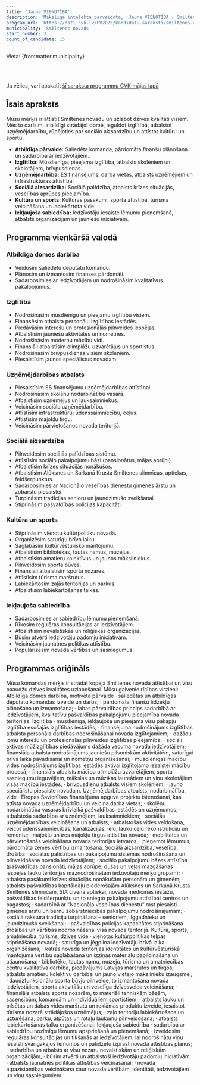```yaml
---
title: 'Jaunā VIENOTĪBA'
description: 'Mākslīgā intelekta pārveidota,  Jaunā VIENOTĪBA - Smiltenes novads programma vienkāršā valodā'
program_url: 'https://dati.cvk.lv/PV2025/kandidatu-saraksti/smiltenes-novads/jauna-vienotiba'
municipality: 'Smiltenes novads'
start_number: 3
count_of_candidate: 15
---
```



Vieta: {frontmatter.municipality}<br/>

<Badge text="Smiltenes novada attīstība" variant="note" size="small" /> <Badge text="Izglītības pieejamība" variant="note" size="small" /> <Badge text="Uzņēmējdarbības atbalsts" variant="note" size="small" /> <Badge text="Sociālā aizsardzība" variant="note" size="small" /> <Badge text="Kultūra un sports" variant="note" size="small" />

<br/><br/> 

<Card title='Šis ir mākslīga intelekta ģenerēts apraksts' icon='starlight'>
    Ja vēlies, vari apskatīt <a href={frontmatter.program_url} target='_blank'>šī saraksta programmu CVK mājas lapā</a>
    </Card>

## Īsais apraksts

Mūsu mērķis ir attīstīt Smiltenes novadu un uzlabot dzīves kvalitāti visiem. Mēs to darīsim, atbildīgi strādājot domē, ieguldot izglītībā, atbalstot uzņēmējdarbību, rūpējoties par sociālo aizsardzību un attīstot kultūru un sportu.

*   **Atbildīga pārvalde:** Saliedēta komanda, pārdomāta finanšu plānošana un sadarbība ar iedzīvotājiem.
*   **Izglītība:** Mūsdienīga, pieejama izglītība, atbalsts skolēniem un skolotājiem, brīvpusdienas.
*   **Uzņēmējdarbība:** ES finansējums, darba vietas, atbalsts uzņēmējiem un infrastruktūras attīstība.
*   **Sociālā aizsardzība:** Sociālā palīdzība, atbalsts krīzes situācijās, veselības aprūpes pieejamība.
*   **Kultūra un sports:** Kultūras pasākumi, sporta attīstība, tūrisma veicināšana un labiekārtota vide.
*   **Iekļaujoša sabiedrība:** Iedzīvotāju iesaiste lēmumu pieņemšanā, atbalsts organizācijām un jauniešu iniciatīvām.

## Programma vienkāršā valodā

### Atbildīga domes darbība
*   Veidosim saliedētu deputātu komandu.
*   Plānosim un izmantosim finanses pārdomāti.
*   Sadarbosimies ar iedzīvotājiem un nodrošināsim kvalitatīvus pakalpojumus.

### Izglītība
*   Nodrošināsim mūsdienīgu un pieejamu izglītību visiem.
*   Finansēsim atbalsta personālu izglītības iestādēs.
*   Piedāvāsim interešu un profesionālās pilnveides iespējas.
*   Atbalstīsim jauniešu aktivitātes un nometnes.
*   Nodrošināsim modernu mācību vidi.
*   Finansiāli atbalstīsim olimpiāžu uzvarētājus un sportistus.
*   Nodrošināsim brīvpusdienas visiem skolēniem.
*   Piesaistīsim jaunos speciālistus novadam.

### Uzņēmējdarbības atbalsts
*   Piesaistīsim ES finansējumu uzņēmējdarbības attīstībai.
*   Nodrošināsim skolēnu nodarbinātību vasarā.
*   Atbalstīsim uzņēmējus un lauksaimniekus.
*   Veicināsim sociālo uzņēmējdarbību.
*   Attīstīsim infrastruktūru: ūdenssaimniecību, ceļus.
*   Attīstīsim mājokļu tirgu.
*   Veicināsim pārvietošanos novada teritorijā.

### Sociālā aizsardzība
*   Pilnveidosim sociālās palīdzības sistēmu.
*   Attīstīsim sociālo pakalpojumu bāzi (pansionātus, mājas aprūpi).
*   Atbalstīsim krīzes situācijās nonākušos.
*   Atbalstīsim Alūksnes un Sarkanā Krusta Smiltenes slimnīcas, aptiekas, feldšerpunktus.
*   Sadarbosimies ar Nacionālo veselības dienestu ģimenes ārstu un zobārstu piesaistei.
*   Turpināsim tradīcijas senioru un jaundzimušo sveikšanai.
*   Stiprināsim pašvaldības policijas kapacitāti.

### Kultūra un sports
*   Stiprināsim vienotu kultūrpolitiku novadā.
*   Organizēsim saturīgu brīvo laiku.
*   Saglabāsim kultūrvēsturisko mantojumu.
*   Atbalstīsim bibliotēkas, tautas namus, muzejus.
*   Atbalstīsim amatieru kolektīvus un jaunos māksliniekus.
*   Pilnveidosim sporta būves.
*   Finansiāli atbalstīsim sporta nozares.
*   Attīstīsim tūrisma maršrutus.
*   Labiekārtosim zaļās teritorijas un parkus.
*   Atbalstīsim labiekārtošanas talkas.

### Iekļaujoša sabiedrība
*   Sadarbosimies ar sabiedrību lēmumu pieņemšanā.
*   Rīkosim regulāras konsultācijas ar iedzīvotājiem.
*   Atbalstīsim nevalstiskās un reliģiskās organizācijas.
*   Būsim atvērti iedzīvotāju padomju iniciatīvām.
*   Veicināsim jaunatnes politikas attīstību.
*   Popularizēsim novada vērtības un sasniegumus.

## Programmas oriģināls

Mūsu komandas mērķis ir strādāt kopējā Smiltenes novada attīstībai un visu paaudžu dzīves kvalitātes uzlabošanai.
Mūsu galvenie rīcības virzieni:
Atbildīga domes darbība, motivēta pārvalde
· saliedētas un atbildīgas deputātu komandas izveide un darbs;
· pārdomāta finanšu līdzekļu plānošana un izmantošana;
· labas pārvaldības princips sadarbībā ar iedzīvotājiem, kvalitatīvu pašvaldības pakalpojumu pieejamība novada teritorijās.
Izglītība
· mūsdienīga, iekļaujoša un pieejama visu pakāpju izglītība esošajās izglītības iestādēs;
· finansējuma nodrošinājums izglītības atbalsta personāla darbības nodrošināšanai novada izglītojamiem;
· dažādu jomu interešu un profesionālās pilnveides izglītības pieejamība;
· sociāli aktīvas mūžizglītības piedāvājums dažāda vecuma novada iedzīvotājiem;
· finansiāla atbalsta nodrošinājums jauniešu pilsoniskām aktivitātēm, saturīgai brīvā laika pavadīšanai un nometņu organizēšanai;
· mūsdienīgas mācību vides nodrošinājums izglītības iestādēs aktīvai izglītojamo iesaistei mācību procesā;
· finansiāls atbalsts mācību olimpiāžu uzvarētājiem, sporta sasniegumu ieguvējiem, mākslas un mūzikas laureātiem un viņu skolotājiem visās mācību iestādēs;
· brīvpusdienu atbalsts visiem skolēniem;
· jauno speciālistu piesaiste novadam.
Uzņēmējdarbības atbalsts, nodarbinātība, vide
· Eiropas Savienības finansējuma apguve projektu īstenošanai, kas attīsta novada uzņēmējdarbību un veicina darba vietas;
· skolēnu nodarbinātība vasaras brīvlaikā pašvaldības iestādēs un uzņēmumos;
· atbalstoša sadarbība ar uzņēmējiem, lauksaimniekiem;
· sociālās uzņēmējdarbības veicināšana un atbalsts;
· atbalstošas vides veidošana, veicot ūdenssaimniecības, kanalizācijas, ielu, lauku ceļu rekonstrukciju un remontu;
· mājokļu un īres mājokļu tirgus attīstība novadā;
· mobilitātes un pārvietošanās veicināšana novada teritorijas ietvaros;
· pieņemot lēmumus, pārdomāta zemes vērtību izmantošana.
Sociālā aizsardzība, veselība, drošība
· sociālās palīdzības un pakalpojumu sistēmas nodrošināšana un pilnveidošana novada iedzīvotājiem;
· sociālo pakalpojumu bāzes attīstība (pašvaldības pansionāti, mājas aprūpe, dušas un veļas mazgāšanas iespējas lauku teritorijās maznodrošinātām iedzīvotāju mērķu grupām);
· atbalsta pasākumi krīzes situācijās nonākušām personām un ģimenēm;
· atbalsts pašvaldības kapitāldaļu piederošajām Alūksnes un Sarkanā Krusta Smiltenes slimnīcām, SIA Līvena aptiekai, novada medicīnas iestāžu, pašvaldības feldšerpunktu un to sniegto pakalpojumu attīstībai centros un pagastos;
· sadarbībā ar “Nacionālo veselības dienestu” rast piesaisti ģimenes ārstu un bērnu zobārstniecības pakalpojumu nodrošinājumam;
· sociālā rakstura tradīciju turpināšana – senioriem, ilggadnieku un jaundzimušo sveikšanai;
· pašvaldības policijas kapacitātes stiprināšana drošības un kārtības nodrošināšanai visā novada teritorijā.
Kultūra, sports, amatniecība, tūrisms, dzīves vide
· vienotas kultūrpolitikas telpas stiprināšana novadā;
· saturīga un jēgpilna iedzīvotāju brīvā laika organizēšana;
· katras novada teritorijas identitātes un kultūrvēsturiskā mantojuma vērtību saglabāšana un izziņas materiālu papildināšana un atjaunošana;
· bibliotēku, tautas namu, muzeju, tūrisma un amatniecības centru kvalitatīva darbība, piedāvājums Latvijas maršrutos un tirgos;
· atbalsts amatieru kolektīvu darbībai un jauno vietējo mākslinieku izaugsmei;
· daudzfunkcionālu sporta būvju pilnveide, to izmantošana novada iedzīvotājiem, sporta aktivitāšu un veselīga dzīvesveida veicināšana;
· finansiāls atbalsts sporta nozarēm, to materiāli tehniskām bāzēm, sacensībām, komandām un individuāliem sportistiem;
· atbalsts lauku un pilsētas un dabas vides maršrutu un reklāmas produktu izveide, iesaistot tūrisma nozarē strādājošos uzņēmējus;
· zaļo teritoriju labiekārtošana un uzturēšana, parku, atpūtas un rotaļu laukumu pilnveidošana;
· atbalsts labiekārtošanas talku organizēšanai.
Iekļaujoša sabiedrība
· sadarbība ar sabiedrību nozīmīgu lēmumu apspriešanā un pieņemšanā;
· izveidosim regulāras konsultācijas un tikšanās ar iedzīvotājiem, lai nodrošinātu viņu iesaisti svarīgākajos lēmumos un palīdzētu izprast novada attīstības plānus;
· sadarbība un atbalsts ar visu nozaru nevalstiskām un reliģiskām organizācijām;
· būsim atvērti un atbalstoši iedzīvotāju padomju iniciatīvām;
· atbalsts jaunatnes politikas attīstības veicināšanai;
· novada atpazīstamības veicināšana caur novada vērtībām, identitāti, iedzīvotājiem un viņu sasniegumiem.

